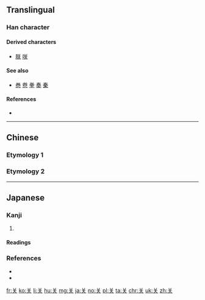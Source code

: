 {{also|灷|天}}

==Translingual==
{{Han simplified forms|關|関|关}}

===Han character===
{{Han char|rn=12|rad=八|as=04|sn=6|four=|canj=TK|ids=⿱丷天}}

====Derived characters====
* [[朕]] [[咲]]

====See also====
* [[巻]] [[卷]] [[拳]] [[奏]] [[秦]] {{qualifier|graphically similar upper portion}}

====References====
* {{Han ref|kx=0127.090|hdz=10242.070|uh=5173}} <!--Kangxi: See talk page.-->

----

==Chinese==

===Etymology 1===
{{zh-see|關}}

===Etymology 2===
{{zh-see|笑|v}}

----

==Japanese==

===Kanji===
{{ja-kanji|grade=|rs=八04}}

# {{alternative form of|笑|lang=ja}}

====Readings====
{{ja-readings
|on=[[しょう]] (shō)
|kun=[[わらう]] (warau), [[えむ]] (emu), [[わらい]] (warai), [[え]] (e), [[えみ]] (emi)
}}

===References===
* {{R:Koseki Moji|017070}}
* {{R:Koseki Moji|017040}}

[[fr:关]]
[[ko:关]]
[[li:关]]
[[hu:关]]
[[mg:关]]
[[ja:关]]
[[no:关]]
[[pl:关]]
[[ta:关]]
[[chr:关]]
[[uk:关]]
[[zh:关]]